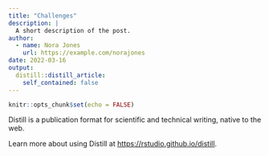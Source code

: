 ```yaml
---
title: "Challenges"
description: |
  A short description of the post.
author:
  - name: Nora Jones
    url: https://example.com/norajones
date: 2022-03-16
output:
  distill::distill_article:
    self_contained: false
---
```



```r
knitr::opts_chunk$set(echo = FALSE)
```

Distill is a publication format for scientific and technical writing, native to the web.

Learn more about using Distill at <https://rstudio.github.io/distill>.


